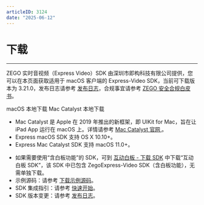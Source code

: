 ```yaml
---
articleID: 3124
date: "2025-06-12"
---
```

# 下载

- - -

ZEGO 实时音视频（Express Video）SDK 由深圳市即构科技有限公司提供，您可以在本页面获取适用于 macOS 客户端的 Express-Video SDK，当前可下载版本为 3.21.0，发布日志请参考 [发布日志](!DownloadSDK/Release_Notes)，合规事宜请参考 [ZEGO 安全合规白皮书](/policies-and-agreements/zego-security-and-compliance-white-paper)。

<Card title="Express-Video SDK v3.21.0" href="https://artifact-sdk.zego.im/rtc/ZegoExpressVideo/mac/ZegoExpressVideo-mac-shared-objc.zip" target="_blank">
macOS 本地下载
</Card>
<Card title="Express-Video SDK v3.21.0" href="https://artifact-sdk.zego.im/rtc/ZegoExpressVideo/ios/ZegoExpressVideo-ios-shared-objc.zip" target="_blank">
Mac Catalyst 本地下载
</Card>

- Mac Catalyst 是 Apple 在 2019 年推出的新框架，即 UIKit for Mac，旨在让 iPad App 运行在 macOS 上。详情请参考 [Mac Catalyst 官网 ](https://developer.apple.com/mac-catalyst)。
- Express macOS SDK 支持 OS X 10.10+。
- Express Mac Catalyst SDK 支持 macOS 11.0+。

<Note title="说明">


- 如果需要使用“含白板功能”的 SDK，可到 [互动白板 - 下载 SDK](https://doc-zh.zego.im/article/6213) 中下载“互动白板 SDK”，该 SDK 中已包含 ZegoExpress-Video SDK（含白板功能），无需单独下载。
- 示例源码：请参考 [下载示例源码](!DownloadDemo/DownloadDemo)。
- SDK 集成指引：请参考 [快速开始](!Integration/SDK_Integration)。
- SDK 版本变更：请参考 [发布日志](!DownloadSDK/Release_Notes)。
</Note>



